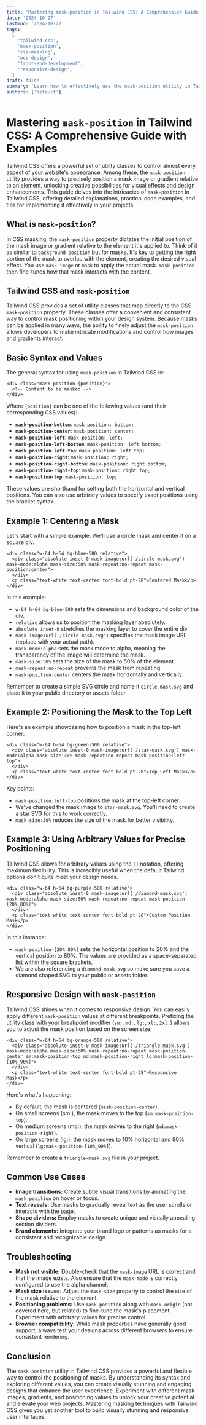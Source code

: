 ```yaml
---
title: 'Mastering mask-position in Tailwind CSS: A Comprehensive Guide with Examples'
date: '2024-10-27'
lastmod: '2024-10-27'
tags:
  [
    'tailwind-css',
    'mask-position',
    'css-masking',
    'web-design',
    'front-end-development',
    'responsive-design',
  ]
draft: false
summary: 'Learn how to effectively use the mask-position utility in Tailwind CSS to create stunning visual effects and precisely control the positioning of your masks. This comprehensive guide includes detailed explanations, practical code examples, and tips for responsive design.'
authors: ['default']
---
```


# Mastering `mask-position` in Tailwind CSS: A Comprehensive Guide with Examples

Tailwind CSS offers a powerful set of utility classes to control almost every aspect of your website's appearance. Among these, the `mask-position` utility provides a way to precisely position a mask image or gradient relative to an element, unlocking creative possibilities for visual effects and design enhancements. This guide delves into the intricacies of `mask-position` in Tailwind CSS, offering detailed explanations, practical code examples, and tips for implementing it effectively in your projects.

## What is `mask-position`?

In CSS masking, the `mask-position` property dictates the initial position of the mask image or gradient relative to the element it's applied to. Think of it as similar to `background-position` but for masks. It's key to getting the right portion of the mask to overlap with the element, creating the desired visual effect. You use `mask-image` or `mask` to apply the actual mask. `mask-position` then fine-tunes how that mask interacts with the content.

## Tailwind CSS and `mask-position`

Tailwind CSS provides a set of utility classes that map directly to the CSS `mask-position` property. These classes offer a convenient and consistent way to control mask positioning within your design system. Because masks can be applied in many ways, the ability to finely adjust the `mask-position` allows developers to make intricate modifications and control how images and gradients interact.

## Basic Syntax and Values

The general syntax for using `mask-position` in Tailwind CSS is:

```plaintext
<div class="mask-position-{position}">
  <!-- Content to be masked -->
</div>
```

Where `{position}` can be one of the following values (and their corresponding CSS values):

- **`mask-position-bottom`**: `mask-position: bottom;`
- **`mask-position-center`**: `mask-position: center;`
- **`mask-position-left`**: `mask-position: left;`
- **`mask-position-left-bottom`**: `mask-position: left bottom;`
- **`mask-position-left-top`**: `mask-position: left top;`
- **`mask-position-right`**: `mask-position: right;`
- **`mask-position-right-bottom`**: `mask-position: right bottom;`
- **`mask-position-right-top`**: `mask-position: right top;`
- **`mask-position-top`**: `mask-position: top;`

These values are shorthand for setting both the horizontal and vertical positions. You can also use arbitrary values to specify exact positions using the bracket syntax.

## Example 1: Centering a Mask

Let's start with a simple example. We'll use a circle mask and center it on a square div.

```plaintext
<div class="w-64 h-64 bg-blue-500 relative">
  <div class="absolute inset-0 mask-image:url('/circle-mask.svg') mask-mode:alpha mask-size:50% mask-repeat:no-repeat mask-position:center">
  </div>
  <p class="text-white text-center font-bold pt-28">Centered Mask</p>
</div>
```

In this example:

- `w-64 h-64 bg-blue-500` sets the dimensions and background color of the div.
- `relative` allows us to position the masking layer absolutely.
- `absolute inset-0` stretches the masking layer to cover the entire div.
- `mask-image:url('/circle-mask.svg')` specifies the mask image URL (replace with your actual path).
- `mask-mode:alpha` sets the mask mode to alpha, meaning the transparency of the image will determine the mask.
- `mask-size:50%` sets the size of the mask to 50% of the element.
- `mask-repeat:no-repeat` prevents the mask from repeating.
- `mask-position:center` centers the mask horizontally and vertically.

Remember to create a simple SVG circle and name it `circle-mask.svg` and place it in your public directory or assets folder.

## Example 2: Positioning the Mask to the Top Left

Here's an example showcasing how to position a mask in the top-left corner:

```plaintext
<div class="w-64 h-64 bg-green-500 relative">
  <div class="absolute inset-0 mask-image:url('/star-mask.svg') mask-mode:alpha mask-size:30% mask-repeat:no-repeat mask-position:left-top">
  </div>
  <p class="text-white text-center font-bold pt-28">Top Left Mask</p>
</div>
```

Key points:

- `mask-position:left-top` positions the mask at the top-left corner.
- We've changed the mask image to `star-mask.svg`. You'll need to create a star SVG for this to work correctly.
- `mask-size:30%` reduces the size of the mask for better visibility.

## Example 3: Using Arbitrary Values for Precise Positioning

Tailwind CSS allows for arbitrary values using the `[]` notation, offering maximum flexibility. This is incredibly useful when the default Tailwind options don't quite meet your design needs.

```plaintext
<div class="w-64 h-64 bg-purple-500 relative">
  <div class="absolute inset-0 mask-image:url('/diamond-mask.svg') mask-mode:alpha mask-size:50% mask-repeat:no-repeat mask-position-[20%_80%]">
  </div>
  <p class="text-white text-center font-bold pt-28">Custom Position Mask</p>
</div>
```

In this instance:

- `mask-position-[20%_80%]` sets the horizontal position to 20% and the vertical position to 80%. The values are provided as a space-separated list within the square brackets.
- We are also referencing a `diamond-mask.svg` so make sure you save a diamond shaped SVG to your public or assets folder.

## Responsive Design with `mask-position`

Tailwind CSS shines when it comes to responsive design. You can easily apply different `mask-position` values at different breakpoints. Prefixing the utility class with your breakpoint modifier (`sm:`, `md:`, `lg:`, `xl:`, `2xl:`) allows you to adjust the mask position based on the screen size.

```plaintext
<div class="w-64 h-64 bg-orange-500 relative">
  <div class="absolute inset-0 mask-image:url('/triangle-mask.svg') mask-mode:alpha mask-size:50% mask-repeat:no-repeat mask-position-center sm:mask-position-top md:mask-position-right lg:mask-position-[10%_90%]">
  </div>
  <p class="text-white text-center font-bold pt-28">Responsive Mask</p>
</div>
```

Here's what's happening:

- By default, the mask is centered (`mask-position-center`).
- On small screens (sm:), the mask moves to the top (`sm:mask-position-top`).
- On medium screens (md:), the mask moves to the right (`md:mask-position-right`).
- On large screens (lg:), the mask moves to 10% horizontal and 90% vertical (`lg:mask-position-[10%_90%]`).

Remember to create a `triangle-mask.svg` file in your project.

## Common Use Cases

- **Image transitions:** Create subtle visual transitions by animating the `mask-position` on hover or focus.
- **Text reveals:** Use masks to gradually reveal text as the user scrolls or interacts with the page.
- **Shape dividers:** Employ masks to create unique and visually appealing section dividers.
- **Brand elements:** Integrate your brand logo or patterns as masks for a consistent and recognizable design.

## Troubleshooting

- **Mask not visible:** Double-check that the `mask-image` URL is correct and that the image exists. Also ensure that the `mask-mode` is correctly configured to use the alpha channel.
- **Mask size issues:** Adjust the `mask-size` property to control the size of the mask relative to the element.
- **Positioning problems:** Use `mask-position` along with `mask-origin` (not covered here, but related) to fine-tune the mask's placement. Experiment with arbitrary values for precise control.
- **Browser compatibility:** While mask properties have generally good support, always test your designs across different browsers to ensure consistent rendering.

## Conclusion

The `mask-position` utility in Tailwind CSS provides a powerful and flexible way to control the positioning of masks. By understanding its syntax and exploring different values, you can create visually stunning and engaging designs that enhance the user experience. Experiment with different mask images, gradients, and positioning values to unlock your creative potential and elevate your web projects. Mastering masking techniques with Tailwind CSS gives you yet another tool to build visually stunning and responsive user interfaces.
